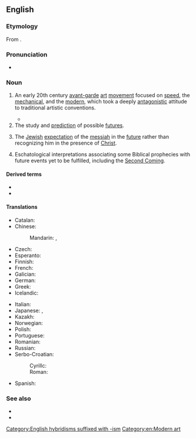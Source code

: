 ==English==
{{wikipedia}}

===Etymology===
From {{suffix|en|future|ism}}.

===Pronunciation===
* {{IPA|en|/ˈfjuːt͡ʃəɹɪzəm/}}

===Noun===
{{en-noun|~}}

# {{lb|en|art}} An early 20th century [[avant-garde]] [[art]] [[movement]] focused on [[speed]], the [[mechanical]], and the [[modern]], which took a deeply [[antagonistic]] attitude to traditional artistic conventions.
#* {{quote-book|en|year=1910|author=Gilbert Keith Chesterton|authorlink=G. K. Chesterton|title=Alarms and Discursions|chapter=The Futurists|chapterurl={{fullurl:s:en:Alarms and Discursions/The Futurists}}|passage=Suffice it to say that '''Futurism''' has a gratifying dislike both of Liberal politics and Christian morals; I say gratifying because, however unfortunately the cross and the cap of liberty have quarrelled, they are always united in the feeble hatred of such silly megalomaniacs as these. They will "glorify war—the only true hygiene of the world—militarism, patriotism, the destructive gesture of Anarchism, the beautiful ideas which kill, and the scorn of woman."}}
# The study and [[prediction]] of possible [[future]]s.
#: {{syn|en|futurology}}
# {{lb|en|Judaism}} The [[Jewish]] [[expectation]] of the [[messiah]] in the [[future]] rather than recognizing him in the presence of [[Christ]].
# {{lb|en|Christianity}} Eschatological interpretations associating some Biblical prophecies with future events yet to be fulfilled, including the [[Second Coming]].

====Derived terms====
* {{l|en|Afrofuturism}}
* {{l|en|futurist}}

====Translations====
{{trans-top|art movement}}
* Catalan: {{t|ca|futurisme|m}}
* Chinese:
*: Mandarin: {{t+|cmn|未來主義|sc=Hani}}, {{t+|cmn|未来主义|tr=wèiláizhǔyì|sc=Hani}}
* Czech: {{t|cs|futurismus|m}}
* Esperanto: {{t|eo|futurismo}}
* Finnish: {{t+|fi|futurismi}}
* French: {{t+|fr|futurisme|m}}
* Galician: {{t|gl|futurismo|m}}
* German: {{t+|de|Futurismus|m}}
* Greek: {{t+|el|φουτουρισμός|m|sc=Grek}}
* Icelandic: {{t|is|framúrstefna|f}}
{{trans-mid}}
* Italian: {{t+|it|futurismo|m}}
* Japanese: {{t|ja|未来派|tr=みらいは, miraiha|sc=Jpan}}, {{t|ja|フューチャリズム|tr=fyūcharizumu|sc=Jpan}}
* Kazakh: {{t|kk|футуризм}}
* Norwegian: {{t|no|futurisme|m}}
* Polish: {{t+|pl|futuryzm|m-in}}
* Portuguese: {{t+|pt|futurismo}}
* Romanian: {{t+|ro|futurism|n}}
* Russian: {{t+|ru|футури́зм|m}}
* Serbo-Croatian:
*: Cyrillc: {{t|sh|футуризам|m}}
*: Roman: {{t+|sh|futurizam|m}}
* Spanish: {{t+|es|futurismo|m}}
{{trans-bottom}}

{{trans-see|study of possible futures|futurology}}

===See also===
* {{l|en|historicism}}
* {{l|en|preterism}}

[[Category:English hybridisms suffixed with -ism]]
[[Category:en:Modern art]]